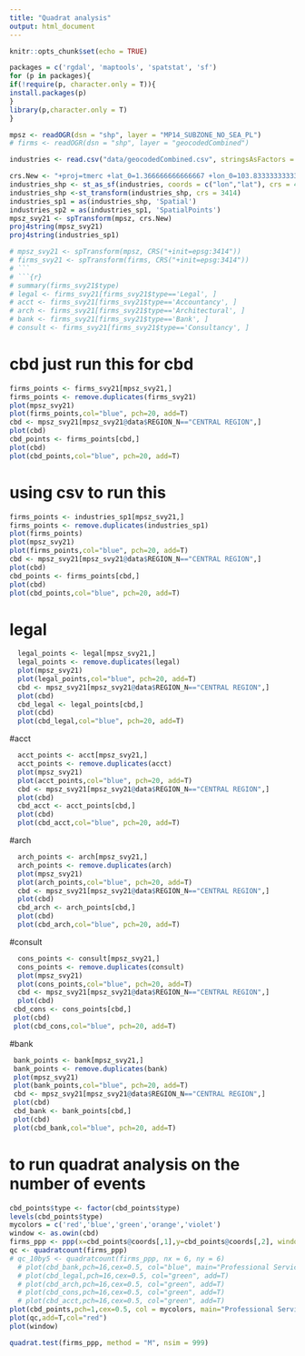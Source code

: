 ---
title: "Quadrat analysis"
output: html_document
---

```{r setup, include=FALSE}
knitr::opts_chunk$set(echo = TRUE)
```

```{r}
packages = c('rgdal', 'maptools', 'spatstat', 'sf') 
for (p in packages){ 
if(!require(p, character.only = T)){ 
install.packages(p) 
} 
library(p,character.only = T) 
} 
```

```{r}
mpsz <- readOGR(dsn = "shp", layer = "MP14_SUBZONE_NO_SEA_PL")
# firms <- readOGR(dsn = "shp", layer = "geocodedCombined")
```

```{r}
industries <- read.csv("data/geocodedCombined.csv", stringsAsFactors = FALSE)
```

```{r}
crs.New <- "+proj=tmerc +lat_0=1.366666666666667 +lon_0=103.8333333333333 +k=1 +x_0=28001.642 +y_0=38744.572 +ellps=WGS84 +units=m +no_defs"
industries_shp <- st_as_sf(industries, coords = c("lon","lat"), crs = 4326)
industries_shp <-st_transform(industries_shp, crs = 3414)
industries_sp1 = as(industries_shp, 'Spatial')
industries_sp2 = as(industries_sp1, 'SpatialPoints')
mpsz_svy21 <- spTransform(mpsz, crs.New)
proj4string(mpsz_svy21)
proj4string(industries_sp1)
```

```{r}
# mpsz_svy21 <- spTransform(mpsz, CRS("+init=epsg:3414"))
# firms_svy21 <- spTransform(firms, CRS("+init=epsg:3414"))
# ```
# ```{r}
# summary(firms_svy21$type)
# legal <- firms_svy21[firms_svy21$type=='Legal', ]
# acct <- firms_svy21[firms_svy21$type=='Accountancy', ]
# arch <- firms_svy21[firms_svy21$type=='Architectural', ]
# bank <- firms_svy21[firms_svy21$type=='Bank', ]
# consult <- firms_svy21[firms_svy21$type=='Consultancy', ]
```

# cbd just run this for cbd
```{r}
firms_points <- firms_svy21[mpsz_svy21,]
firms_points <- remove.duplicates(firms_svy21)
plot(mpsz_svy21)
plot(firms_points,col="blue", pch=20, add=T)
cbd <- mpsz_svy21[mpsz_svy21@data$REGION_N=="CENTRAL REGION",]
plot(cbd)
cbd_points <- firms_points[cbd,]
plot(cbd)
plot(cbd_points,col="blue", pch=20, add=T)
```
# using csv to run this 
```{r}
firms_points <- industries_sp1[mpsz_svy21,]
firms_points <- remove.duplicates(industries_sp1)
plot(firms_points)
plot(mpsz_svy21)
plot(firms_points,col="blue", pch=20, add=T)
cbd <- mpsz_svy21[mpsz_svy21@data$REGION_N=="CENTRAL REGION",]
plot(cbd)
cbd_points <- firms_points[cbd,]
plot(cbd)
plot(cbd_points,col="blue", pch=20, add=T)
```

# legal
```{r}
  legal_points <- legal[mpsz_svy21,]
  legal_points <- remove.duplicates(legal)
  plot(mpsz_svy21)
  plot(legal_points,col="blue", pch=20, add=T)
  cbd <- mpsz_svy21[mpsz_svy21@data$REGION_N=="CENTRAL REGION",]
  plot(cbd)
  cbd_legal <- legal_points[cbd,]
  plot(cbd)
  plot(cbd_legal,col="blue", pch=20, add=T)
```
#acct
```{r}
  acct_points <- acct[mpsz_svy21,]
  acct_points <- remove.duplicates(acct)
  plot(mpsz_svy21)
  plot(acct_points,col="blue", pch=20, add=T)
  cbd <- mpsz_svy21[mpsz_svy21@data$REGION_N=="CENTRAL REGION",]
  plot(cbd)
  cbd_acct <- acct_points[cbd,]
  plot(cbd)
  plot(cbd_acct,col="blue", pch=20, add=T)
```
#arch
```{r}
  arch_points <- arch[mpsz_svy21,]
  arch_points <- remove.duplicates(arch)
  plot(mpsz_svy21)
  plot(arch_points,col="blue", pch=20, add=T)
  cbd <- mpsz_svy21[mpsz_svy21@data$REGION_N=="CENTRAL REGION",]
  plot(cbd)
  cbd_arch <- arch_points[cbd,]
  plot(cbd)
  plot(cbd_arch,col="blue", pch=20, add=T)
```
#consult
```{r}
  cons_points <- consult[mpsz_svy21,]
  cons_points <- remove.duplicates(consult)
  plot(mpsz_svy21)
  plot(cons_points,col="blue", pch=20, add=T)
  cbd <- mpsz_svy21[mpsz_svy21@data$REGION_N=="CENTRAL REGION",]
  plot(cbd)
 cbd_cons <- cons_points[cbd,]
 plot(cbd)
 plot(cbd_cons,col="blue", pch=20, add=T)
```
#bank 
```{r}
 bank_points <- bank[mpsz_svy21,]
 bank_points <- remove.duplicates(bank)
 plot(mpsz_svy21)
 plot(bank_points,col="blue", pch=20, add=T)
 cbd <- mpsz_svy21[mpsz_svy21@data$REGION_N=="CENTRAL REGION",]
 plot(cbd)
 cbd_bank <- bank_points[cbd,]
 plot(cbd)
 plot(cbd_bank,col="blue", pch=20, add=T)
```

# to run quadrat analysis on the number of events
```{r}
cbd_points$type <- factor(cbd_points$type)
levels(cbd_points$type)
mycolors = c('red','blue','green','orange','violet')
window <- as.owin(cbd)
firms_ppp <- ppp(x=cbd_points@coords[,1],y=cbd_points@coords[,2], window = window) 
qc <- quadratcount(firms_ppp) 
# qc_10by5 <- quadratcount(firms_ppp, nx = 6, ny = 6) 
  # plot(cbd_bank,pch=16,cex=0.5, col="blue", main="Professional Services in the CBD")
  # plot(cbd_legal,pch=16,cex=0.5, col="green", add=T)
  # plot(cbd_arch,pch=16,cex=0.5, col="green", add=T)
  # plot(cbd_cons,pch=16,cex=0.5, col="green", add=T)
  # plot(cbd_acct,pch=16,cex=0.5, col="green", add=T)
plot(cbd_points,pch=1,cex=0.5, col = mycolors, main="Professional Services in the CBD")
plot(qc,add=T,col="red")
plot(window)

quadrat.test(firms_ppp, method = "M", nsim = 999)
```

